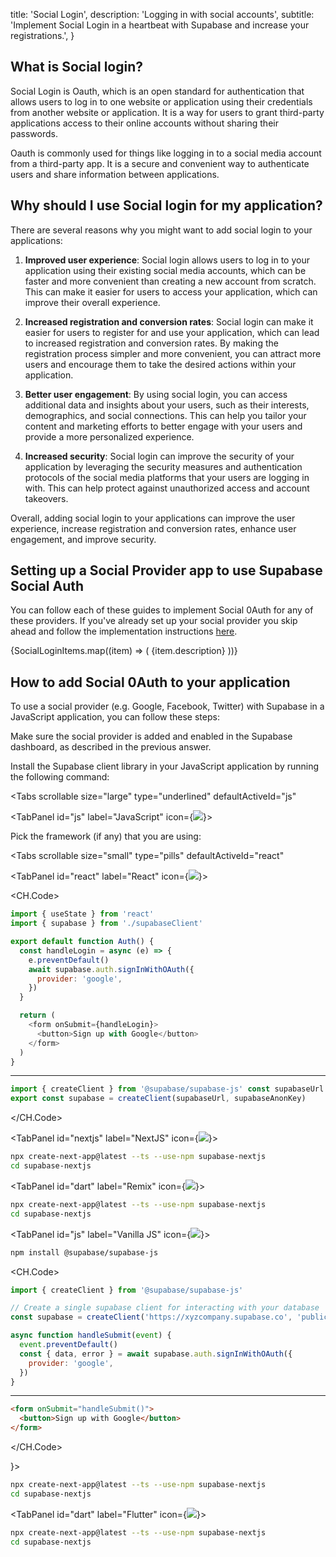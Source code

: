 
  title: 'Social Login',
  description: 'Logging in with social accounts',
  subtitle: 'Implement Social Login in a heartbeat with Supabase and increase your registrations.',
}

## What is Social login?

Social Login is Oauth, which is an open standard for authentication that allows users to log in to one website or application using their credentials from another website or application.
It is a way for users to grant third-party applications access to their online accounts without sharing their passwords.

Oauth is commonly used for things like logging in to a social media account from a third-party app. It is a secure and convenient way to authenticate users and share information between applications.

## Why should I use Social login for my application?

There are several reasons why you might want to add social login to your applications:

1. **Improved user experience**: Social login allows users to log in to your application using their existing social media accounts, which can be faster and more convenient than creating a new account from scratch. This can make it easier for users to access your application, which can improve their overall experience.

2. **Increased registration and conversion rates**: Social login can make it easier for users to register for and use your application, which can lead to increased registration and conversion rates. By making the registration process simpler and more convenient, you can attract more users and encourage them to take the desired actions within your application.

3. **Better user engagement**: By using social login, you can access additional data and insights about your users, such as their interests, demographics, and social connections. This can help you tailor your content and marketing efforts to better engage with your users and provide a more personalized experience.

4. **Increased security**: Social login can improve the security of your application by leveraging the security measures and authentication protocols of the social media platforms that your users are logging in with. This can help protect against unauthorized access and account takeovers.

Overall, adding social login to your applications can improve the user experience, increase registration and conversion rates, enhance user engagement, and improve security.

## Setting up a Social Provider app to use Supabase Social Auth

You can follow each of these guides to implement Social 0Auth for any of these providers.
If you've already set up your social provider you skip ahead and follow the implementation instructions [here](#how-to-add-social-0auth-to-your-application).

<div className="grid grid-cols-12 gap-10 not-prose py-8">
  {SocialLoginItems.map((item) => (  
    <Link href={`/${item.url}`} key={item.name} passHref>
      <a className="col-span-6 lg:col-span-4 xl:col-span-3">
        <IconPanel
          title={item.name}
          span="col-span-6"
          icon={item.icon}
          isDarkMode={item.isDarkMode}
        >
          {item.description}
        </IconPanel>
      </a>
    </Link>
))}

</div>

## How to add Social 0Auth to your application

To use a social provider (e.g. Google, Facebook, Twitter) with Supabase in a JavaScript application, you can follow these steps:

Make sure the social provider is added and enabled in the Supabase dashboard, as described in the previous answer.

Install the Supabase client library in your JavaScript application by running the following command:

<Tabs
  scrollable
  size="large"
  type="underlined"
  defaultActiveId="js"
>
<TabPanel id="js" label="JavaScript" icon={<img className="m-0 w-4 h-4" src="/docs/img/icons/javascript-icon.svg"/>}>

<div>

Pick the framework (if any) that you are using:

<Tabs
  scrollable
  size="small"
  type="pills"
  defaultActiveId="react"
>

<TabPanel id="react" label="React" icon={<img className="m-0 w-4 h-4" src="/docs/img/icons/react-icon.svg"/>}>

<CH.Code>

```js src/Auth.js
import { useState } from 'react'
import { supabase } from './supabaseClient'

export default function Auth() {
  const handleLogin = async (e) => {
    e.preventDefault()
    await supabase.auth.signInWithOAuth({
      provider: 'google',
    })
  }

  return (
    <form onSubmit={handleLogin}>
      <button>Sign up with Google</button>
    </form>
  )
}
```

---

```js src/supabaseClient.js
import { createClient } from '@supabase/supabase-js' const supabaseUrl = process.env.REACT_APP_SUPABASE_URL const supabaseAnonKey = process.env.REACT_APP_SUPABASE_ANON_KEY
export const supabase = createClient(supabaseUrl, supabaseAnonKey)
```

</CH.Code>

</TabPanel>

<TabPanel id="nextjs" label="NextJS" icon={<img className="m-0 w-4 h-4" src="/docs/img/icons/nextjs-icon.svg"/>}>

```bash
npx create-next-app@latest --ts --use-npm supabase-nextjs
cd supabase-nextjs
```

</TabPanel>

<TabPanel id="dart" label="Remix" icon={<img className="m-0 w-4 h-4" src="/docs/img/icons/remix-icon.svg"/>}>

```bash
npx create-next-app@latest --ts --use-npm supabase-nextjs
cd supabase-nextjs
```

</TabPanel>

<TabPanel id="js" label="Vanilla JS" icon={<img className="m-0 w-4 h-4" src="/docs/img/icons/javascript-icon.svg"/>}>

```bash
npm install @supabase/supabase-js
```

<CH.Code>

```js script.js
import { createClient } from '@supabase/supabase-js'

// Create a single supabase client for interacting with your database
const supabase = createClient('https://xyzcompany.supabase.co', 'public-anon-key')

async function handleSubmit(event) {
  event.preventDefault()
  const { data, error } = await supabase.auth.signInWithOAuth({
    provider: 'google',
  })
}
```

---

```html index.html
<form onSubmit="handleSubmit()">
  <button>Sign up with Google</button>
</form>
```

</CH.Code>

</TabPanel>

</Tabs>

</div>

</TabPanel>
<TabPanel id="ts" label="TypeScript" icon={<img className="m-0 w-4 h-4" src="/docs/img/icons/typescript-icon.svg"/>}>

```bash
npx create-next-app@latest --ts --use-npm supabase-nextjs
cd supabase-nextjs
```

</TabPanel>

<TabPanel id="dart" label="Flutter" icon={<img className="m-0 w-4 h-4" src="/docs/img/icons/flutter-icon.svg"/>}>

```bash
npx create-next-app@latest --ts --use-npm supabase-nextjs
cd supabase-nextjs
```

</TabPanel>

</Tabs>



